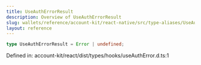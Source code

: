 ```yaml
---
title: UseAuthErrorResult
description: Overview of UseAuthErrorResult
slug: wallets/reference/account-kit/react-native/src/type-aliases/UseAuthErrorResult
layout: reference
---
```


```ts
type UseAuthErrorResult = Error | undefined;
```

Defined in: account-kit/react/dist/types/hooks/useAuthError.d.ts:1
